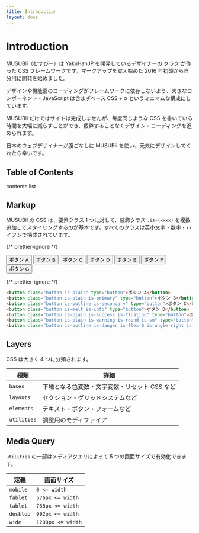 ```yaml
---
title: Introduction
layout: docs
---
```



# Introduction

MUSUBii（むすびー）は <ExternalLink href="https://yakuhanjp.qranoko.jp/">YakuHanJP</ExternalLink> を開発しているデザイナーの <ExternalLink href="https://twitter.com/Qrac_JP">クラク</ExternalLink> が作った CSS フレームワークです。マークアップを覚え始めた 2016 年初頭から自分用に開発を始めました。

デザインや機能面のコーディングがフレームワークに依存しないよう、大きなコンポーネント・JavaScript は含まずベース CSS + α というミニマムな構成にしています。

MUSUBii だけではサイトは完成しませんが、毎度同じような CSS を書いている時間を大幅に減らすことができ、疲弊することなくデザイン・コーディングを進められます。

日本のウェブデザイナーが腹ごなしに MUSUBii を使い、元気にデザインしてくれたら幸いです。

## Table of Contents

contents list

## Markup

MUSUBii の CSS は、要素クラス 1 つに対して、装飾クラス `.is-(xxxx)` を複数追加してスタイリングするのが基本です。すべてのクラスは英小文字・数字・ハイフンで構成されています。

{/* prettier-ignore */}
<div className="docs-preview">
  <div className="box is-flex is-top is-gap-xs">
    <button className="button is-plain" type="button">ボタン A</button>
    <button className="button is-plain is-primary" type="button">ボタン B</button>
    <button className="button is-outline is-secondary" type="button">ボタン C</button>
    <button className="button is-melt is-info" type="button">ボタン D</button>
    <button className="button is-plain is-success is-floating" type="button">ボタン E</button>
    <button className="button is-plain is-warning is-round is-sm" type="button">ボタン F</button>
    <button className="button is-outline is-danger is-flex-0 is-angle-right is-lg" type="button">ボタン G</button>
  </div>
</div>

{/* prettier-ignore */}
```html
<button class="button is-plain" type="button">ボタン A</button>
<button class="button is-plain is-primary" type="button">ボタン B</button>
<button class="button is-outline is-secondary" type="button">ボタン C</button>
<button class="button is-melt is-info" type="button">ボタン D</button>
<button class="button is-plain is-success is-floating" type="button">ボタン E</button>
<button class="button is-plain is-warning is-round is-sm" type="button">ボタン F</button>
<button class="button is-outline is-danger is-flex-0 is-angle-right is-lg" type="button">ボタン G</button>
```

## Layers

CSS は大きく 4 つに分類されます。

| 種類        | 詳細                                          |
| ----------- | --------------------------------------------- |
| `bases`     | 下地となる色変数・文字変数・リセット CSS など |
| `layouts`   | セクション・グリッドシステムなど              |
| `elements`  | テキスト・ボタン・フォームなど                |
| `utilities` | 調整用のモディファイア                        |

## Media Query

`utilities` の一部はメディアクエリによって 5 つの画面サイズで有効化できます。

| 定義      | 画面サイズ        |
| --------- | ----------------- |
| `mobile`  | `0 <= width`      |
| `fablet`  | `576px <= width`  |
| `tablet`  | `768px <= width`  |
| `desktop` | `992px <= width`  |
| `wide`    | `1200px <= width` |
